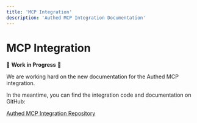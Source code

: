 ```yaml
---
title: 'MCP Integration'
description: 'Authed MCP Integration Documentation'
---
```


# MCP Integration

🚧 **Work in Progress** 🚧

We are working hard on the new documentation for the Authed MCP integration. 

In the meantime, you can find the integration code and documentation on GitHub:

[Authed MCP Integration Repository](https://github.com/authed-dev/authed/tree/main/integrations/mcp) 